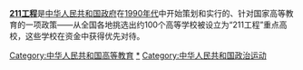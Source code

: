 '''[[211工程|211工程]]'''是[[中华人民共和国政府|中华人民共和国政府]]在[[1990年代|1990年代]]中开始策划和实行的、针对国家高等教育的一项政策——从全国各地挑选出约100个高等学校被设立为“211工程”重点高校，这些学校在资金中获得优先对待。

[[Category:中华人民共和国高等教育|Category:中华人民共和国高等教育]]
[[Category:中华人民共和国高等学校|*]]
[[Category:中华人民共和国政治运动|Category:中华人民共和国政治运动]]